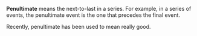 '''Penultimate''' means the next-to-last in a series. For example, in a series of events, the penultimate event is the one that precedes the final event.

Recently, penultimate has been used to mean really good.